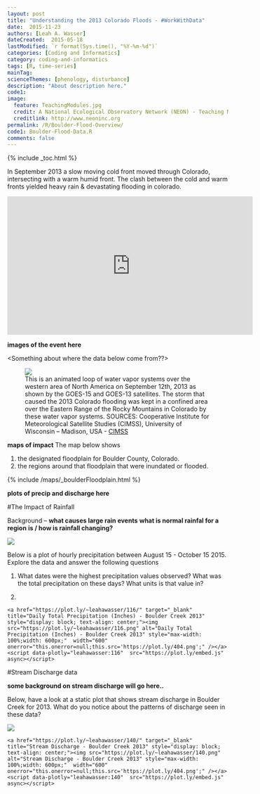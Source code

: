 ```yaml
---
layout: post
title: "Understanding the 2013 Colorado Floods - #WorkWithData"
date:  2015-11-23
authors: [Leah A. Wasser]
dateCreated:  2015-05-18
lastModified: `r format(Sys.time(), "%Y-%m-%d")`
categories: [Coding and Informatics]
category: coding-and-informatics
tags: [R, time-series]
mainTag:
scienceThemes: [phenology, disturbance]
description: "About description here."
code1:
image:
  feature: TeachingModules.jpg
  credit: A National Ecological Observatory Network (NEON) - Teaching Module
  creditlink: http://www.neoninc.org
permalink: /R/Boulder-Flood-Overview/
code1: Boulder-Flood-Data.R
comments: false
---
```


{% include _toc.html %}

In September 2013 a slow moving cold front moved through Colorado, intersecting 
with a warm humid front. The clash between the cold and warm fronts yielded 
heavy rain & devastating flooding in colorado.


<iframe width="560" height="315" src="https://www.youtube.com/embed/XwbdAJGvj_o" frameborder="0" allowfullscreen></iframe>

**images of the event here**


<Something about where the data below come from??>

<figure>
<a href="https://en.wikipedia.org/wiki/2013_Colorado_floods#/media/File:North_American_Water_Vapor_Systems.gif">
    <img src="https://upload.wikimedia.org/wikipedia/commons/9/97/North_American_Water_Vapor_Systems.gif"></a>
    <figcaption>This is an animated loop of water vapor systems over the western 
    area of North America on September 12th, 2013 as shown by the GOES-15 and 
    GOES-13 satellites. The storm that caused the 2013 Colorado flooding was kept 
    in a confined area over the Eastern Range of the Rocky Mountains in Colorado 
    by these water vapor systems. SOURCES: Cooperative Institute for Meteorological 
    Satellite Studies (CIMSS), University of Wisconsin – Madison, USA -
    [CIMSS](http://cimss.ssec.wisc.edu/goes/blog/archives/13876)</figcaption>

</figure>

**maps of impact** 
The map below shows 

1. the designated floodplain for Boulder County, Colorado. 
2. the regions around that floodplain that were inundated or flooded. 

{% include /maps/_boulderFloodplain.html %}

**plots of precip and discharge here**


#The Impact of Rainfall

Background -- 
**what causes large rain events**
**what is normal rainfal for a region**
**is / how is rainfall changing?**


![ ]({{ site.baseurl }}/images/rfigs/2015-12-03-Boulder-Flood-Time-Series/daily-summaries-1.png) 

Below is a plot of hourly precipitation between August 15 - October 15 2015. Explore
the data and answer the following questions

1. What dates were the highest precipitation values observed? What was the total 
precipitation on these days? What units is that value in?

2. 


<div>
    <a href="https://plot.ly/~leahawasser/116/" target="_blank" title="Daily Total Precipitation (Inches) - Boulder Creek 2013" style="display: block; text-align: center;"><img src="https://plot.ly/~leahawasser/116.png" alt="Daily Total Precipitation (Inches) - Boulder Creek 2013" style="max-width: 100%;width: 600px;"  width="600" onerror="this.onerror=null;this.src='https://plot.ly/404.png';" /></a>
    <script data-plotly="leahawasser:116"  src="https://plot.ly/embed.js" async></script>
</div>



#Stream Discharge data

**some background on stream discharge will go here..**

Below, have a look at a static plot that shows stream discharge in Boulder Creek
for 2013. What do you notice about the patterns of discharge seen in these data?

![ ]({{ site.baseurl }}/images/rfigs/2015-12-03-Boulder-Flood-Time-Series/plot-flood-data-1.png) 

<div>
    <a href="https://plot.ly/~leahawasser/140/" target="_blank" title="Stream Discharge - Boulder Creek 2013" style="display: block; text-align: center;"><img src="https://plot.ly/~leahawasser/140.png" alt="Stream Discharge - Boulder Creek 2013" style="max-width: 100%;width: 600px;"  width="600" onerror="this.onerror=null;this.src='https://plot.ly/404.png';" /></a>
    <script data-plotly="leahawasser:140"  src="https://plot.ly/embed.js" async></script>
</div>


